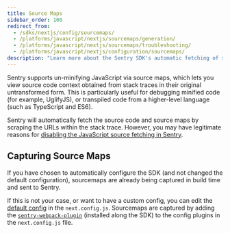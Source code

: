 ```yaml
---
title: Source Maps
sidebar_order: 100
redirect_from:
  - /sdks/nextjs/config/sourcemaps/
  - /platforms/javascript/nextjs/sourcemaps/generation/
  - /platforms/javascript/nextjs/sourcemaps/troubleshooting/
  - /platforms/javascript/nextjs/configuration/sourcemaps/
description: "Learn more about the Sentry SDK's automatic fetching of source code and source maps by scraping the URLs within the stack trace."
---
```


Sentry supports un-minifying JavaScript via source maps, which lets you view source code context obtained from stack traces in their original untransformed form. This is particularly useful for debugging minified code (for example, UglifyJS), or transpiled code from a higher-level language (such as TypeScript and ES6).

<Note>

Sentry will automatically fetch the source code and source maps by scraping the URLs within the stack trace. However, you may have legitimate reasons for [disabling the JavaScript source fetching in Sentry](https://blog.sentry.io/2018/07/17/source-code-fetching).

</Note>

## Capturing Source Maps

If you have chosen to automatically configure the SDK (and not changed the default configuration), sourcemaps are already being captured in build time and sent to Sentry.

If this is not your case, or want to have a custom config, you can edit the [default config](/platforms/javascript/guides/nextjs/#manual-configuration) in the `next.config.js`.
Sourcemaps are captured by adding the [`sentry-webpack-plugin`](https://github.com/getsentry/sentry-webpack-plugin) (installed along the SDK) to the config plugins in the `next.config.js` file.
